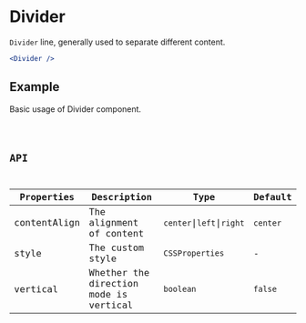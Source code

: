# Divider

`Divider` line, generally used to separate different content.

```jsx pure
<Divider />
```

## Example

Basic usage of Divider component.

<code src="./demo/Example.tsx" />

## API

| Properties   | Description                            | Type                      | Default  |
| ------------ | -------------------------------------- | ------------------------- | -------- |
| contentAlign | The alignment of content               | `center`\|`left`\|`right` | `center` |
| style        | The custom style                       | `CSSProperties`           | -        |
| vertical     | Whether the direction mode is vertical | `boolean`                 | `false`  |
